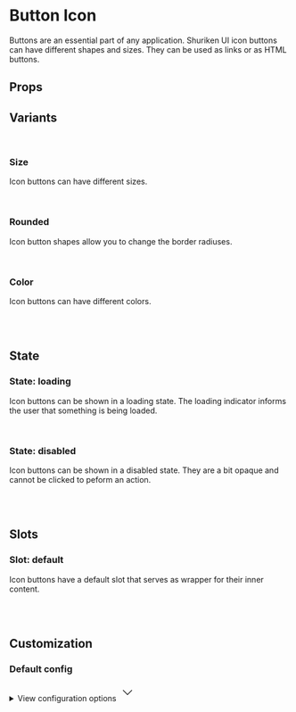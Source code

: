 
<Meta of={ButtonIconStories} />

# Button Icon

Buttons are an essential part of any application. Shuriken UI icon buttons can have different shapes and sizes. They can be used as links or as HTML buttons.

<Primary />

## Props

<Controls />

## Variants

<br />

### Size

Icon buttons can have different sizes.

<div className="flex items-end gap-2 bg-slate-100 dark:bg-slate-900 p-6 rounded-sm">
  <Story of={ButtonIconStories.SizeSm} />
  <Story of={ButtonIconStories.SizeMd} />
  <Story of={ButtonIconStories.SizeLg} />
</div>

<br />

### Rounded

Icon button shapes allow you to change the border radiuses.

<div className="flex gap-2 bg-slate-100 dark:bg-slate-900 p-6 rounded-sm">
  <Story of={ButtonIconStories.Straight} />
  <Story of={ButtonIconStories.Rounded} />
  <Story of={ButtonIconStories.Smooth} />
  <Story of={ButtonIconStories.Curved} />
  <Story of={ButtonIconStories.Full} />
</div>

<br />

### Color

Icon buttons can have different colors.

<div className="flex gap-2 bg-slate-100 dark:bg-slate-900 p-6 rounded-sm">
  <Story of={ButtonIconStories.ColorDefault} />
  <Story of={ButtonIconStories.ColorMuted} />
  <Story of={ButtonIconStories.ColorPrimary} />
  <Story of={ButtonIconStories.ColorInfo} />
  <Story of={ButtonIconStories.ColorSuccess} />
  <Story of={ButtonIconStories.ColorWarning} />
  <Story of={ButtonIconStories.ColorDanger} />
</div>

<br />
<br />

## State

### State: loading

Icon buttons can be shown in a loading state. The loading indicator informs the user that something is being loaded.

<div className="flex items-end gap-2 bg-slate-100 dark:bg-slate-900 p-6 rounded-sm">
  <Story of={ButtonIconStories.SizeSmLoading} />
  <Story of={ButtonIconStories.SizeMdLoading} />
  <Story of={ButtonIconStories.SizeLgLoading} />
</div>

<br />

### State: disabled

Icon buttons can be shown in a disabled state. They are a bit opaque and cannot be clicked to peform an action.

<div className="flex gap-2 bg-slate-100 dark:bg-slate-900 p-6 rounded-sm">
  <Story of={ButtonIconStories.StraightDisabled} />
  <Story of={ButtonIconStories.RoundedDisabled} />
  <Story of={ButtonIconStories.SmoothDisabled} />
  <Story of={ButtonIconStories.CurvedDisabled} />
  <Story of={ButtonIconStories.FullDisabled} />
</div>

<br />
<br />

## Slots

### Slot: default

Icon buttons have a default slot that serves as wrapper for their inner content.

<div className="flex gap-2 bg-slate-100 dark:bg-slate-900 p-6 rounded-sm">
  <Story of={ButtonIconStories.Slot} />
</div>

<br />
<br />

## Customization

### Default config

<div className="relative">
  <details className="relative bg-slate-50 border border-slate-200 rounded-lg p-4 [&>summary>svg]:open:-rotate-180">
    <summary className="list-none cursor-pointer">
      <span className="font-sans text-slate-500">View configuration options</span>
      <svg
        className="w-5 h-5 text-slate-500 absolute top-5 end-4 transition-transform duration-300"
        xmlns="http://www.w3.org/2000/svg"
        width="32"
        height="32"
        viewBox="0 0 24 24"
      >
        <path
          fill="none"
          stroke="currentColor"
          strokeLinecap="round"
          strokeLinejoin="round"
          strokeWidth="2"
          d="m6 9l6 6l6-6"
        />
      </svg>
    </summary>

    <div className="!mt-4">
      <pre >
        {JSON.stringify(defaultConfig, null, 2)}
      </pre>
    </div>

  </details>
</div>